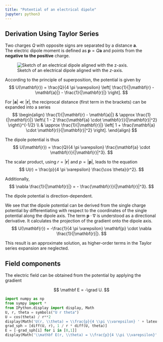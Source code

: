 ```yaml
---
title: "Potential of an electrical dipole"
jupyter: python3
---
```


## Derivation Using Taylor Series

Two charges $Q$ with opposite signs are separated by a distance $\mathbf{a}$.  
The electric dipole moment is defined as $\mathbf{p} = Q \mathbf{a}$ and points from the **negative to the positive** charge.

![Sketch of an electrical dipole aligned with the $z$-axis.](images/Dipolpotential.excalidraw.svg){#fig-dipolepotential}

According to the principle of superposition, the potential is given by
$$
U(\mathbf{r}) = \frac{Q}{4 \pi \varepsilon} \left[
\frac{1}{|\mathbf{r} - \mathbf{a}|}
-
\frac{1}{|\mathbf{r}|}
\right].
$$

For $|\mathbf{a}| \ll |\mathbf{r}|$, the reciprocal distance (first term in the brackets) can be expanded into a series
$$
\begin{align}
\frac{1}{|\mathbf{r} - \mathbf{a}|} & \approx
\frac{1}{|\mathbf{r}|} \left\{
1 - 2 \frac{\mathbf{a} \cdot \mathbf{r}}{|\mathbf{r}|^2}
\right\}^{-1/2} \\
& \approx \frac{1}{|\mathbf{r}|}
\left[
1 + \frac{\mathbf{a} \cdot \mathbf{r}}{|\mathbf{r}|^2}
\right].
\end{align}
$$

The dipole potential is thus
$$
U(\mathbf{r}) = \frac{Q}{4 \pi \varepsilon}
\frac{\mathbf{a} \cdot \mathbf{r}}{|\mathbf{r}|^3}.
$$

The scalar product, using $r = |\mathbf{r}|$ and $p = |\mathbf{p}|$, leads to the equation
$$
U(r) = \frac{p}{4 \pi \varepsilon} \frac{\cos \theta}{r^2}.
$$


Additionally,
$$
\nabla \frac{1}{|\mathbf{r}|} = - \frac{\mathbf{r}}{|\mathbf{r}|^3}.
$$

The dipole potential is direction-dependent.

We see that the dipole potential can be derived from the single charge potential by differentiating with respect to the coordinates of the single potential along the dipole axis. The term $\mathbf{p} \cdot \nabla$ is understood as a directional derivative. It calculates the projection of the gradient onto the dipole axis.
$$
U(\mathbf{r}) = -\frac{1}{4 \pi \varepsilon} \mathbf{p} \cdot \nabla \frac{1}{|\mathbf{r}|}.
$$


::: {.callout-note}
This result is an approximate solution, as higher-order terms in the Taylor series expansion are neglected.
:::

## Field components
The electric field can be obtained from the potential by applying the gradient

$$
\mathbf E = -\grad U.
$$

```python
import numpy as np
from sympy import *
from IPython.display import display, Math
U, r, theta = symbols("U r theta")
U = cos(theta) / r**2
display(Math('U(r, \\theta) = \\frac{p}{4 \\pi \\varepsilon} ' + latex(U)))
grad_sph = [diff(U, r), 1 / r * diff(U, theta)]
E = [-grad_sph[i] for i in [0,1]]
display(Math('\\mathbf E(r, \\theta) = \\frac{p}{4 \\pi \\varepsilon}' + latex(E) + '^\\top'))
```
